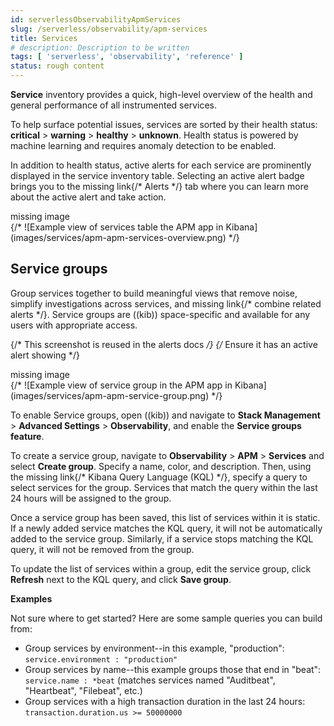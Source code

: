 ```yaml
---
id: serverlessObservabilityApmServices
slug: /serverless/observability/apm-services
title: Services
# description: Description to be written
tags: [ 'serverless', 'observability', 'reference' ]
status: rough content
---
```



<div id="services"></div>

**Service** inventory provides a quick, high-level overview of the health and general
performance of all instrumented services.

To help surface potential issues, services are sorted by their health status:
**critical** > **warning** > **healthy** > **unknown**.
Health status is powered by <DocLink id="serverlessObservabilityApmIntegrateWithMachineLearning">machine learning</DocLink>
and requires anomaly detection to be enabled.

In addition to health status, active alerts for each service are prominently displayed in the service inventory table. Selecting an active alert badge brings you to the <DocBadge><DocIcon size="s" type="unlink" title="missing link"/> missing link</DocBadge>{/*  <DocLink id="enKibanaApmAlerts">Alerts</DocLink> */} tab where you can learn more about the active alert and take action.

<div style={{ backgroundColor: "#F1F4FA", width: "100%", height: "250px", textAlign: "center", paddingTop: "110px", marginBottom: "20px" }}><DocIcon type="image" title="missing image"/> missing image</div>
{/* ![Example view of services table the APM app in Kibana](images/services/apm-apm-services-overview.png) */}

<div id="service-groups"></div>

## Service groups

<DocCallOut template="beta" />
Group services together to build meaningful views that remove noise, simplify investigations across services,
and <DocBadge><DocIcon size="s" type="unlink" title="missing link"/> missing link</DocBadge>{/*  <DocLink id="enKibanaApmAlerts" section="view-alerts-by-service-group">combine related alerts</DocLink> */}.
Service groups are ((kib)) space-specific and available for any users with appropriate access.

{/* This screenshot is reused in the alerts docs */}
{/* Ensure it has an active alert showing */}
<div style={{ backgroundColor: "#F1F4FA", width: "100%", height: "250px", textAlign: "center", paddingTop: "110px", marginBottom: "20px" }}><DocIcon type="image" title="missing image"/> missing image</div>
{/* ![Example view of service group in the APM app in Kibana](images/services/apm-apm-service-group.png) */}

To enable Service groups, open ((kib)) and navigate to **Stack Management** > **Advanced Settings** > **Observability**,
and enable the **Service groups feature**.

To create a service group, navigate to **Observability** > **APM** > **Services** and select **Create group**.
Specify a name, color, and description.
Then, using the <DocBadge><DocIcon size="s" type="unlink" title="missing link"/> missing link</DocBadge>{/*  <DocLink id="enKibanaKueryQuery">Kibana Query Language (KQL)</DocLink> */}, specify a query to select services for the group.
Services that match the query within the last 24 hours will be assigned to the group.

<DocCallOut title="Note">

Once a service group has been saved, this list of services within it is static.
If a newly added service matches the KQL query, it will not be automatically added to the service group.
Similarly, if a service stops matching the KQL query, it will not be removed from the group.

To update the list of services within a group,
edit the service group, click **Refresh** next to the KQL query, and click **Save group**.

</DocCallOut>

**Examples**

Not sure where to get started? Here are some sample queries you can build from:

* Group services by environment--in this example, "production": `service.environment : "production"`
* Group services by name--this example groups those that end in "beat": `service.name : *beat` (matches services named "Auditbeat", "Heartbeat", "Filebeat", etc.)
* Group services with a high transaction duration in the last 24 hours: `transaction.duration.us >= 50000000`
